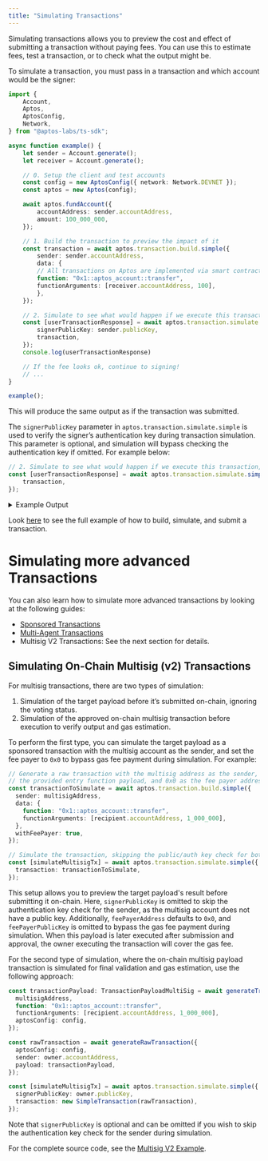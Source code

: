 ```yaml
---
title: "Simulating Transactions"
---
```






Simulating transactions allows you to preview the cost and effect of submitting a transaction without paying fees.
You can use this to estimate fees, test a transaction, or to check what the output might be.

To simulate a transaction, you must pass in a transaction and which account would be the signer:

```ts filename="simulate-a-transaction.ts"
import {
    Account,
    Aptos,
    AptosConfig,
    Network,
} from "@aptos-labs/ts-sdk";

async function example() {
    let sender = Account.generate();
    let receiver = Account.generate();

    // 0. Setup the client and test accounts
    const config = new AptosConfig({ network: Network.DEVNET });
    const aptos = new Aptos(config);

    await aptos.fundAccount({
        accountAddress: sender.accountAddress,
        amount: 100_000_000,
    });

    // 1. Build the transaction to preview the impact of it
    const transaction = await aptos.transaction.build.simple({
        sender: sender.accountAddress,
        data: {
        // All transactions on Aptos are implemented via smart contracts.
        function: "0x1::aptos_account::transfer",
        functionArguments: [receiver.accountAddress, 100],
        },
    });

    // 2. Simulate to see what would happen if we execute this transaction
    const [userTransactionResponse] = await aptos.transaction.simulate.simple({
        signerPublicKey: sender.publicKey,
        transaction,
    });
    console.log(userTransactionResponse)

    // If the fee looks ok, continue to signing!
    // ...
}

example();
```

This will produce the same output as if the transaction was submitted.

The `signerPublicKey` parameter in `aptos.transaction.simulate.simple` is used to verify the signer’s authentication key during transaction simulation. This parameter is optional, and simulation will bypass checking the authentication key if omitted. For example below:

```ts
// 2. Simulate to see what would happen if we execute this transaction, skipping the authentication key check
const [userTransactionResponse] = await aptos.transaction.simulate.simple({
    transaction,
});
```

<details>
  <summary>Example Output</summary>

  ```bash filename="Terminal"
  {
    version: '9534925',
    hash: '0xea50b6fbea39ad1ba015d11cda0e7478334669c34830bc3df067a260d680893c',
    state_change_hash: '0x0000000000000000000000000000000000000000000000000000000000000000',
    event_root_hash: '0x0000000000000000000000000000000000000000000000000000000000000000',
    state_checkpoint_hash: null,
    gas_used: '9',
    success: true,
    vm_status: 'Executed successfully',
    accumulator_root_hash: '0x0000000000000000000000000000000000000000000000000000000000000000',
    changes: [
      {
        address: '0x811d5a94ccb597fa2a4f7872a3c678867cff94130d9378c39304c1354ef54abe',
        state_key_hash: '0x09adecee8779b64d05847488e2dbec6679c0c9e2fe618caf0793472ba3a7e4ab',
        data: [Object],
        type: 'write_resource'
      },
      {
        address: '0x811d5a94ccb597fa2a4f7872a3c678867cff94130d9378c39304c1354ef54abe',
        state_key_hash: '0x0c70ede5412277b81d9f8d99369930ed5d56ad65862e3e878ad22dd5500833d0',
        data: [Object],
        type: 'write_resource'
      },
      {
        address: '0xf40c314051890d16ba0a2ba427e003a83e730956fdeccf6c8eebc893a229ddc1',
        state_key_hash: '0x503f9cffb248036da24e18875f3dce72bb33d1d3ef5cfdbdb2fb3411cd718f4f',
        data: [Object],
        type: 'write_resource'
      },
      {
        state_key_hash: '0x6e4b28d40f98a106a65163530924c0dcb40c1349d3aa915d108b4d6cfc1ddb19',
        handle: '0x1b854694ae746cdbd8d44186ca4929b2b337df21d1c74633be19b2710552fdca',
        key: '0x0619dc29a0aac8fa146714058e8dd6d2d0f3bdf5f6331907bf91f3acd81e6935',
        value: '0x708f579f62cb01000100000000000000',
        data: null,
        type: 'write_table_item'
      }
    ],
    sender: '0x811d5a94ccb597fa2a4f7872a3c678867cff94130d9378c39304c1354ef54abe',
    sequence_number: '0',
    max_gas_amount: '200000',
    gas_unit_price: '100',
    expiration_timestamp_secs: '1718983701',
    payload: {
      function: '0x1::aptos_account::transfer',
      type_arguments: [],
      arguments: [
        '0xf40c314051890d16ba0a2ba427e003a83e730956fdeccf6c8eebc893a229ddc1',
        '100'
      ],
      type: 'entry_function_payload'
    },
    signature: {
      public_key: '0x966b6b9aa8feb58ee1b911235dea1f185b9169de56303d18bb59937066881e44',
      signature: '0x00000000000000000000000000000000000000000000000000000000000000000000000000000000000000000000000000000000000000000000000000000000',
      type: 'ed25519_signature'
    },
    events: [
      {
        guid: [Object],
        sequence_number: '0',
        type: '0x1::coin::CoinWithdraw',
        data: [Object]
      },
      {
        guid: [Object],
        sequence_number: '0',
        type: '0x1::coin::WithdrawEvent',
        data: [Object]
      },
      {
        guid: [Object],
        sequence_number: '0',
        type: '0x1::coin::CoinDeposit',
        data: [Object]
      },
      {
        guid: [Object],
        sequence_number: '1',
        type: '0x1::coin::DepositEvent',
        data: [Object]
      },
      {
        guid: [Object],
        sequence_number: '0',
        type: '0x1::transaction_fee::FeeStatement',
        data: [Object]
      }
    ],
    timestamp: '1718983681460047'
  }
  ```
</details>

Look [here](/build/sdks/ts-sdk/building-transactions) to see the full example of how to build, simulate, and submit a transaction.

# Simulating more advanced Transactions

You can also learn how to simulate more advanced transactions by looking at the following guides:

- [Sponsored Transactions](/build/sdks/ts-sdk/building-transactions/sponsoring-transactions)
- [Multi-Agent Transactions](/build/sdks/ts-sdk/building-transactions/multi-agent-transactions)
- Multisig V2 Transactions: See the next section for details.

## Simulating On-Chain Multisig (v2) Transactions

For multisig transactions, there are two types of simulation:

1. Simulation of the target payload before it’s submitted on-chain, ignoring the voting status.
2. Simulation of the approved on-chain multisig transaction before execution to verify output and gas estimation.

To perform the first type, you can simulate the target payload as a sponsored transaction with the multisig account as the sender, and set the fee payer to `0x0` to bypass gas fee payment during simulation. For example:

```ts
// Generate a raw transaction with the multisig address as the sender,
// the provided entry function payload, and 0x0 as the fee payer address.
const transactionToSimulate = await aptos.transaction.build.simple({
  sender: multisigAddress,
  data: {
    function: "0x1::aptos_account::transfer",
    functionArguments: [recipient.accountAddress, 1_000_000],
  },
  withFeePayer: true,
});

// Simulate the transaction, skipping the public/auth key check for both the sender and the fee payer.
const [simulateMultisigTx] = await aptos.transaction.simulate.simple({
  transaction: transactionToSimulate,
});
```

This setup allows you to preview the target payload&apos;s result before submitting it on-chain. Here, `signerPublicKey` is omitted to skip the authentication key check for the sender, as the multisig account does not have a public key. Additionally, `feePayerAddress` defaults to `0x0`, and `feePayerPublicKey` is omitted to bypass the gas fee payment during simulation. When this payload is later executed after submission and approval, the owner executing the transaction will cover the gas fee.

For the second type of simulation, where the on-chain multisig payload transaction is simulated for final validation and gas estimation, use the following approach:

```ts
const transactionPayload: TransactionPayloadMultiSig = await generateTransactionPayload({
  multisigAddress,
  function: "0x1::aptos_account::transfer",
  functionArguments: [recipient.accountAddress, 1_000_000],
  aptosConfig: config,
});

const rawTransaction = await generateRawTransaction({
  aptosConfig: config,
  sender: owner.accountAddress,
  payload: transactionPayload,
});

const [simulateMultisigTx] = await aptos.transaction.simulate.simple({
  signerPublicKey: owner.publicKey,
  transaction: new SimpleTransaction(rawTransaction),
});
```

Note that `signerPublicKey` is optional and can be omitted if you wish to skip the authentication key check for the sender during simulation.

For the complete source code, see the [Multisig V2 Example](https://github.com/aptos-labs/aptos-ts-sdk/blob/main/examples/typescript-esm/multisig_v2.ts).
